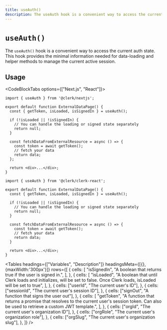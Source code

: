 ```yaml
---
title: useAuth()
description: The useAuth hook is a convenient way to access the current auth state. This hook provides the minimal information needed for data-loading and helper methods to manage the current active session.
---
```


# `useAuth()`

The `useAuth()` hook is a convenient way to access the current auth state. This hook provides the minimal information needed for data-loading and helper methods to manage the current active session.

## Usage

<CodeBlockTabs options={["Next.js", "React"]}>
  ```tsx copy filename="pages/index.tsx"
  import { useAuth } from '@clerk/nextjs';

  export default function ExternalDataPage() {
    const { getToken, isLoaded, isSignedIn } = useAuth();

    if (!isLoaded || !isSignedIn) {
      // You can handle the loading or signed state separately
      return null;
    }

    const fetchDataFromExternalResource = async () => {
      const token = await getToken();
      // fetch your data
      return data;
    };

    return <div>...</div>;
  }

  ```

  ```tsx copy filename="external-data-page.tsx"
  import { useAuth } from '@clerk/clerk-react';

  export default function ExternalDataPage() {
    const { getToken, isLoaded, isSignedIn } = useAuth();

    if (!isLoaded || !isSignedIn) {
      // You can handle the loading or signed state separately
      return null;
    }

    const fetchDataFromExternalResource = async () => {
      const token = await getToken();
      // fetch your data
      return data;
    }

    return <div>...</div>;
  }

  ```
</CodeBlockTabs>

<Tables
  headings={["Variables", "Description"]}
  headingsMeta={[{}, {maxWidth:'300px'}]}
  rows={[
    {
      cells: [
        "isSignedIn",
        "A boolean that returns true if the user is signed in.",
      ],
    },
    {
      cells: [
        "isLoaded",
        "A boolean that until Clerk loads and initializes, will be set to false. Once Clerk loads, isLoaded will be set to true",
      ],
    },
    {
      cells: ["userId", "The current user's ID"],
    },
    {
      cells: ["sessionId", "The current user's session ID"],
    },
    {
      cells: ["signOut", "A function that signs the user out"],
    },
    {
      cells: [
        "getToken",
        "A function that returns a promise that resolves to the current user's session token. Can also be used to retrieve a custom JWT template.",
      ],
    },
    {
      cells: ["orgId", "The current user's organization ID"],
    },
    {
      cells: ["orgRole", "The current user's organization role"],
    },
    {
      cells: ["orgSlug", "The current user's organization slug"],
    },
  ]}
/>
